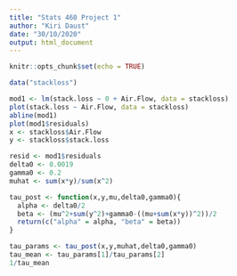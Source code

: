 ```yaml
---
title: "Stats 460 Project 1"
author: "Kiri Daust"
date: "30/10/2020"
output: html_document
---
```


```r
knitr::opts_chunk$set(echo = TRUE)
```

```r
data("stackloss")

mod1 <- lm(stack.loss ~ 0 + Air.Flow, data = stackloss)
plot(stack.loss ~ Air.Flow, data = stackloss)
abline(mod1)
plot(mod1$residuals)
x <- stackloss$Air.Flow
y <- stackloss$stack.loss

resid <- mod1$residuals
delta0 <- 0.0019
gamma0 <- 0.2
muhat <- sum(x*y)/sum(x^2)

tau_post <- function(x,y,mu,delta0,gamma0){
  alpha <- delta0/2
  beta <- (mu^2+sum(y^2)+gamma0-((mu+sum(x*y))^2))/2
  return(c("alpha" = alpha, "beta" = beta))
}

tau_params <- tau_post(x,y,muhat,delta0,gamma0)
tau_mean <- tau_params[1]/tau_params[2]
1/tau_mean

```